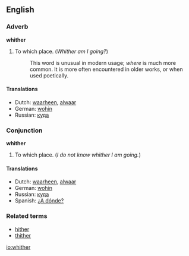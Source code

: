 ==English==
===Adverb===
'''whither'''
# To which place.  (''Whither am I going?'')
#:This word is unusual in modern usage; ''where'' is much more common.  It is more often encountered in older works, or when used poetically.

====Translations====
*Dutch: [[waarheen]], [[alwaar]]
*German: [[wohin]]
*Russian: [[куда]]

===Conjunction===
'''whither'''
# To which place.  (''I do not know whither I am going.'')

====Translations====
*Dutch: [[waarheen]], [[alwaar]]
*German: [[wohin]]
*Russian: [[куда]]
*Spanish: [[¿A dónde?]]

===Related terms===
*[[hither]]
*[[thither]]

[[io:whither]]